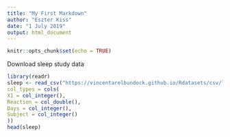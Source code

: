 ```yaml
---
title: "My First Markdown"
author: "Eszter Kiss"
date: "1 July 2019"
output: html_document
---
```


```r
knitr::opts_chunk$set(echo = TRUE)
```

Download sleep study data
```r
library(readr)
sleep <- read_csv("https://vincentarelbundock.github.io/Rdatasets/csv/lme4/sleepstudy.csv", 
col_types = cols(
X1 = col_integer(),
Reaction = col_double(),
Days = col_integer(),
Subject = col_integer()
))
head(sleep)
```

